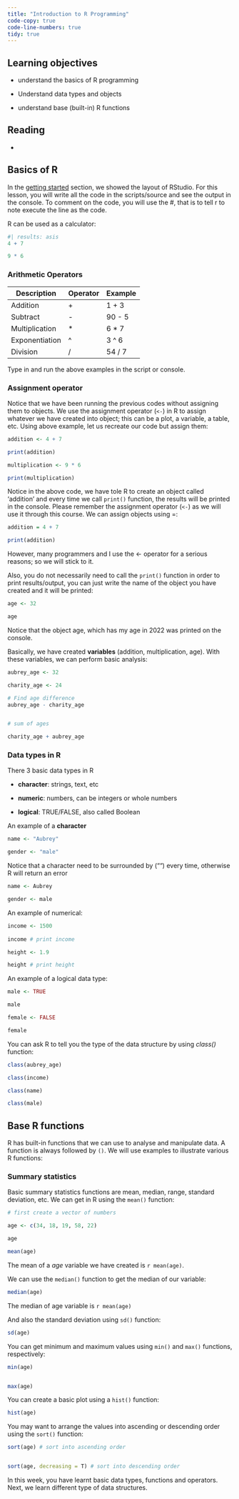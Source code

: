 ```yaml
---
title: "Introduction to R Programming"
code-copy: true
code-line-numbers: true
tidy: true
---
```


## Learning objectives

-   understand the basics of R programming

-   Understand data types and objects

-   understand base (built-in) R functions

## Reading

-   

## Basics of R

In the [getting started](/_site/getting-started.html) section, we showed the layout of RStudio. For this lesson, you will write all the code in the scripts/source and see the output in the console. To comment on the code, you will use the #, that is to tell r to note execute the line as the code.

R can be used as a calculator:

```r
#| results: asis
4 + 7 

9 * 6 

```

### Arithmetic Operators

| Description    | Operator | Example |
|----------------|----------|---------|
| Addition       | \+       | 1 + 3   |
| Subtract       | \-       | 90 - 5  |
| Multiplication | \*       | 6 \* 7  |
| Exponentiation | \^       | 3 \^ 6  |
| Division       | /        | 54 / 7  |


Type in and run the above examples in the script or console. 

### Assignment operator 

Notice that we have been running the previous codes without assigning them to objects. We use the assignment operator (`<-`) in R to assign whatever we have created into object; this can be a plot, a variable, a table, etc. Using above example, let us recreate our code but assign them:

```r
addition <- 4 + 7 

print(addition)

multiplication <- 9 * 6 

print(multiplication)
```

Notice in the above code, we have tole R to create an object called 'addition' and every time we call `print()` function, the results will be printed in the console. Please remember the assignment operator (`<-`) as we will use it through this course. We can assign objects using =:

```r
addition = 4 + 7

print(addition)
```

However, many programmers and I use the <- operator for a serious reasons; so we will stick to it.

Also, you do not necessarily need to call the `print()` function in order to print results/output, you can just write the name of the object you have created and it will be printed:

```r
age <- 32

age
```

Notice that the object age, which has my age in 2022 was printed on the console.


Basically, we have created **variables** (addition, multiplication, age). With these variables, we can perform basic analysis:

```r
aubrey_age <- 32

charity_age <- 24

# Find age difference
aubrey_age - charity_age


# sum of ages

charity_age + aubrey_age
```

### Data types in R

There 3 basic data types in R

- **character**: strings, text, etc

- **numeric**: numbers, can be integers or whole numbers

- **logical**: TRUE/FALSE, also called Boolean 


An example of a **character**

```r
name <- "Aubrey"

gender <- "male"
```

Notice that a character need to be surrounded by ("") every time, otherwise R will return an error

```r
name <- Aubrey

gender <- male
```

An example of numerical:

```r
income <- 1500
 
income # print income

height <- 1.9

height # print height
```


An example of a logical data type:

```r
male <- TRUE

male 

female <- FALSE

female 
```

You can ask R to tell you the type of the data structure by using _class()_ function:

```r
class(aubrey_age)

class(income)

class(name)

class(male)
```

## Base R functions

R has built-in functions that we can use to analyse and manipulate data. A function is always followed by `()`. We will use examples to illustrate various R functions:

### Summary statistics

Basic summary statistics functions are mean, median, range, standard deviation, etc. We can get in R using the `mean()` function:

```r
# first create a vector of numbers

age <- c(34, 18, 19, 58, 22)

age

mean(age)
```

The mean of a _age_ variable we have created is `r mean(age)`. 

We can use the `median()` function to get the median of our variable:

```r
median(age)
```

The median of age variable is `r mean(age)`


And also the standard deviation using `sd()` function:

```r

sd(age)
```

You can get minimum and maximum values using `min()` and `max()` functions, respectively:

```r
min(age)


max(age)
```

You can create a basic plot using a `hist()` function:

```r
hist(age)
```

You may want to arrange the values into ascending or descending order using the `sort()` function:

```r
sort(age) # sort into ascending order


sort(age, decreasing = T) # sort into descending order
```


In this week, you have learnt basic data types, functions and operators. Next, we learn different type of data structures. 